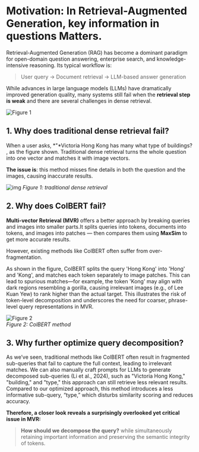 # Motivation: In Retrieval-Augmented Generation, key information in questions Matters.

Retrieval-Augmented Generation (RAG) has become a dominant paradigm for open-domain question answering, enterprise search, and knowledge-intensive reasoning. Its typical workflow is:

> User query → Document retrieval → LLM-based answer generation

While advances in large language models (LLMs) have dramatically improved generation quality, many systems still fail when the **retrieval step is weak** and there are several challenges in dense retrieval.

![Figure 1](./imgs/mot0.png)  

## 1. Why does traditional dense retrieval fail?
When a user asks, *"*Victoria Hong Kong has many what type of buildings? , as the figure shown. Traditional dense retrieval turns the whole question into one vector and matches it with image vectors.

**The issue is**: this method misses fine details in both the question and the images, causing inaccurate results.

![img](./imgs/mot1.png)
*Figure 1: traditional dense retrieval*

## 2. Why does ColBERT fail?
**Multi-vector Retrieval (MVR)** offers a better approach by breaking queries and images into smaller parts.It splits queries into tokens, documents into tokens, and images into patches — then compares them using **MaxSim** to get more accurate results.

However, existing methods like ColBERT often suffer from over-fragmentation. 

As shown in the figure, ColBERT splits the query 'Hong Kong' into 'Hong' and 'Kong', and matches each token separately to image patches. This can lead to spurious matches—for example, the token 'Kong' may align with dark regions resembling a gorilla, causing irrelevant images (e.g., of Lee Kuan Yew) to rank higher than the actual target. This illustrates the risk of token-level decomposition and underscores the need for coarser, phrase-level query representations in MVR.

![Figure 2](./imgs/mot2.png)  
*Figure 2: ColBERT method*

## 3. Why further optimize query decomposition?
As we’ve seen, traditional methods like ColBERT often result in fragmented sub-queries that fail to capture the full context, leading to irrelevant matches. We can also manually craft prompts for LLMs to generate decomposed sub-queries (Li et al., 2024), such as "Victoria Hong Kong," "building," and "type," this approach can still retrieve less relevant results. Compared to our optimized approach, this method introduces a less informative sub-query, “type,” which disturbs similarity scoring and reduces accuracy.

**Therefore, a closer look reveals a surprisingly overlooked yet critical issue in MVR:**

> **How should we decompose the query?** while simultaneously retaining important information and preserving the semantic integrity of tokens.